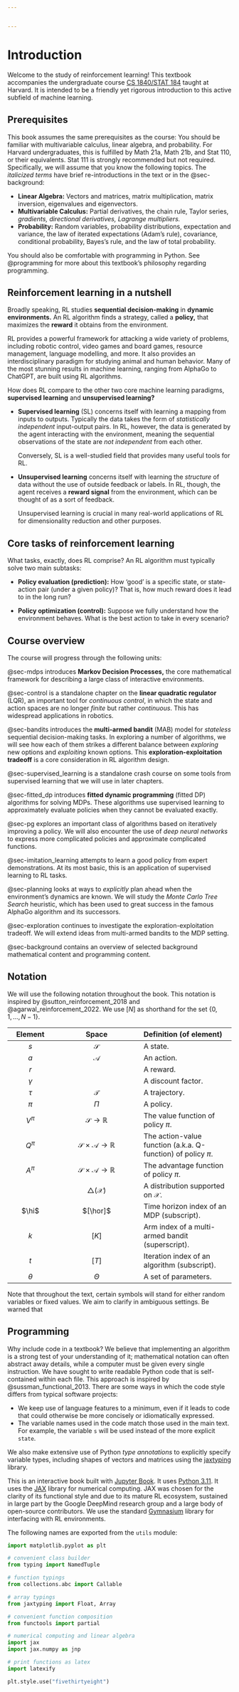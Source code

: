 ```yaml
---


---
```


# Introduction {.unnumbered}

Welcome to the study of reinforcement learning!
This textbook accompanies the undergraduate course [CS 1840/STAT 184](http://lucasjanson.fas.harvard.edu/courses/CS_Stat_184_0.html) taught at Harvard.
It is intended to be a friendly yet rigorous introduction to this active subfield of machine learning.



## Prerequisites

This book assumes the same prerequisites as the course: You should be familiar with multivariable calculus, linear algebra, and probability.
For Harvard undergraduates, this is fulfilled by Math 21a, Math 21b, and Stat 110, or their equivalents.
Stat 111 is strongly recommended but not required.
Specifically, we will assume that you know the following topics. The _italicized terms_ have brief re-introductions in the text or in the @sec-background:

-   **Linear Algebra:** Vectors and matrices, matrix multiplication, matrix
    inversion, eigenvalues and eigenvectors.
-   **Multivariable Calculus:** Partial derivatives, the chain rule, Taylor series, _gradients, directional derivatives, Lagrange multipliers._
-   **Probability:** Random variables, probability distributions,
    expectation and variance, the law of iterated expectations (Adam's rule), covariance, conditional probability, Bayes's rule, and the law of total probability.

You should also be comfortable with programming in Python.
See @programming for more about this textbook's philosophy regarding programming.



## Reinforcement learning in a nutshell

Broadly speaking,
RL studies **sequential decision-making** in **dynamic environments.**
An RL algorithm finds a strategy, called a **policy,** that maximizes the **reward** it obtains from the environment.

RL provides a powerful framework for attacking a wide variety of problems,
including robotic control, video games and board games, resource management, language modelling, and more.
It also provides an interdisciplinary paradigm for studying animal and human behavior.
Many of the most stunning results in machine learning, ranging from AlphaGo to ChatGPT, are built using RL algorithms.



How does RL compare to the other two core machine learning paradigms,
**supervised learning** and **unsupervised learning?**

- **Supervised learning** (SL) concerns itself with learning a mapping from inputs to outputs.
  Typically the data takes the form of _statistically independent_ input-output pairs.
  In RL, however, the data is generated by the agent interacting with the environment,
  meaning the sequential observations of the state are _not independent_ from each other.

  Conversely, SL is a well-studied field that provides many useful tools for RL.

- **Unsupervised learning** concerns itself with learning the _structure_ of data without the use of outside feedback or labels.
  In RL, though, the agent receives a **reward signal** from the environment,
  which can be thought of as a sort of feedback.

  Unsupervised learning is crucial in many real-world applications of RL for dimensionality reduction and other purposes.



## Core tasks of reinforcement learning

What tasks, exactly, does RL comprise?
An RL algorithm must typically solve two main subtasks:

- **Policy evaluation (prediction):**
  How 'good' is a specific state, or state-action pair (under a given policy)?
  That is, how much reward does it lead to in the long run?

- **Policy optimization (control):**
  Suppose we fully understand how the environment behaves.
  What is the best action to take in every scenario?

<!-- **Recursion (bootstrapping):** How can we "reuse" our current predictions to generate new information? -->

<!-- **Exploration-exploitation tradeoff:** Should we try new actions, or capitalize on actions that we currently believe to be good? -->



## Course overview

The course will progress through the following units:

@sec-mdps introduces **Markov Decision Processes,**
the core mathematical framework for describing a large class of interactive environments.

@sec-control is a standalone chapter on the **linear quadratic regulator** (LQR),
an important tool for *continuous control*,
in which the state and action spaces are no longer _finite_ but rather _continuous_.
This has widespread applications in robotics.

@sec-bandits introduces the **multi-armed bandit** (MAB) model for _stateless_ sequential decision-making tasks.
In exploring a number of algorithms,
we will see how each of them strikes a different balance between _exploring_ new options and _exploiting_ known options.
This **exploration-exploitation tradeoff** is a core consideration in RL algorithm design.

@sec-supervised_learning is a standalone crash course on some tools from supervised learning that we will use in later chapters.

@sec-fitted_dp introduces **fitted dynamic programming** (fitted DP) algorithms for solving MDPs.
These algorithms use supervised learning to approximately evaluate policies when they cannot be evaluated exactly.

@sec-pg explores an important class of algorithms based on iteratively improving a policy.
We will also encounter the use of _deep neural networks_ to express more complicated policies and approximate complicated functions.

@sec-imitation_learning attempts to learn a good policy from expert demonstrations.
At its most basic, this is an application of supervised learning to RL tasks.

@sec-planning looks at ways to _explicitly_ plan ahead when the environment's dynamics are known.
We will study the _Monte Carlo Tree Search_ heuristic,
which has been used to great success in the famous AlphaGo algorithm and its successors.

@sec-exploration continues to investigate the exploration-exploitation tradeoff.
We will extend ideas from multi-armed bandits to the MDP setting.

@sec-background contains an overview of selected background mathematical content and programming content.

<!-- 
| Chapter | States | Actions | Rewards (or costs) |
|:-------:|:------:|:-------:|:-------:|
| @bandits | N/A | Finite | Stochastic |
| @mdps | Finite | Finite | Deterministic |
| @fitted_dp | Large or continuous | Finite | Deterministic |
| @lqr | Continuous | Continuous | Deterministic |
-->



## Notation

We will use the following notation throughout the book.
This notation is inspired by @sutton_reinforcement_2018 and @agarwal_reinforcement_2022.
We use $[N]$ as shorthand for the set $\{ 0, 1, \dots, N-1 \}$.

| Element      | Space                    | Definition (of element)   |
|:------------:|:------------------------:|:--------------------------|
|      $s$     | $\mathcal{S}$            | A state.                  |
|      $a$     | $\mathcal{A}$            | An action.                |
|      $r$     |                          | A reward.                 |
|   $\gamma$   |                          | A discount factor.        |
|    $\tau$    | $\mathcal{T}$             | A trajectory.             |
|     $\pi$    | $\Pi$                    | A policy.                 |
|   $V^\pi$    | $\mathcal{S} \to \mathbb{R}$                         | The value function of policy $\pi$.                               |
|   $Q^\pi$    | $\mathcal{S} \times \mathcal{A} \to \mathbb{R}$                         | The action-value function (a.k.a. Q-function) of policy $\pi$. |
|   $A^\pi$    | $\mathcal{S} \times \mathcal{A} \to \mathbb{R}$                         | The advantage function of policy $\pi$.    |
|              | $\triangle(\mathcal{X})$ | A distribution supported on $\mathcal{X}$. |
|    $\hi$     |   $[\hor]$               | Time horizon index of an MDP (subscript).    |
|    $k$       |   $[K]$                  | Arm index of a multi-armed bandit (superscript).  |
|    $t$       |   $[T]$                  | Iteration index of an algorithm (subscript).  |
|    $\theta$  | $\Theta$                 | A set of parameters. |

Note that throughout the text, certain symbols will stand for either random variables or fixed values.
We aim to clarify in ambiguous settings.
Be warned that 



## Programming {#sec-programming}
Why include code in a textbook?
We believe that implementing an algorithm is a strong test of your understanding of it;
mathematical notation can often abstract away details,
while a computer must be given every single instruction.
We have sought to write readable Python code that is self-contained within each file.
This approach is inspired by @sussman_functional_2013.
There are some ways in which the code style differs from typical software projects:

- We keep use of language features to a minimum,
  even if it leads to code that could otherwise be more concisely or idiomatically expressed.
- The variable names used in the code match those used in the main text.
  For example, the variable `s` will be used instead of the more explicit `state`.

We also make extensive use of Python _type annotations_ to explicitly specify variable types, including shapes of vectors and matrices using the [jaxtyping](https://github.com/patrick-kidger/jaxtyping) library.

This is an interactive book built with [Jupyter Book](https://jupyterbook.org/en/stable/intro.html).
It uses [Python 3.11](https://docs.python.org/3.11/contents.html).
It uses the [JAX](https://jax.readthedocs.io/en/latest/index.html) library for numerical computing.
JAX was chosen for the clarity of its functional style and due to its mature RL ecosystem,
sustained in large part by the Google DeepMind research group and a large body of open-source contributors.
We use the standard [Gymnasium](https://gymnasium.farama.org/) library for interfacing with RL environments.

The following names are exported from the `utils` module:

```python
import matplotlib.pyplot as plt

# convenient class builder
from typing import NamedTuple

# function typings
from collections.abc import Callable

# array typings
from jaxtyping import Float, Array

# convenient function composition
from functools import partial

# numerical computing and linear algebra
import jax
import jax.numpy as jnp

# print functions as latex
import latexify

plt.style.use("fivethirtyeight")
```
